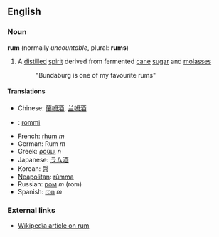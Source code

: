 ==English==
===Noun===
'''rum''' (normally ''uncountable'', plural: '''rums''')

# A [[distilled]] [[spirit]] derived from fermented [[cane]] [[sugar]] and [[molasses]]
#:"Bundaburg is one of my favourite rums"

====Translations====
*Chinese: [[蘭姆酒]], [[兰姆酒]]
*{{fi}}: [[rommi]]
*French: [[rhum]] ''m''
*German: Rum ''m''
*Greek: [[ρούμι]] ''n''
*Japanese: [[ラム酒]]
*Korean: [[럼]]
*[[Neapolitan]]: [[rùmma]]
*Russian: [[ром]] ''m'' (rom)
*Spanish: [[ron]] ''m''

===External links===
*[[w:rum|Wikipedia article on rum]]